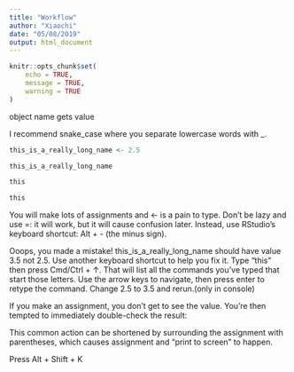 ```yaml
---
title: "Workflow"
author: "Xiaochi"
date: "05/08/2019"
output: html_document
---
```


```r
knitr::opts_chunk$set(
	echo = TRUE,
	message = TRUE,
	warning = TRUE
)
```

object name gets value

I recommend snake_case where you separate lowercase words with _.

```r
this_is_a_really_long_name <- 2.5

this_is_a_really_long_name

this

this
```

You will make lots of assignments and <- is a pain to type. Don’t be lazy and use =: it will work, but it will cause confusion later. Instead, use RStudio’s keyboard shortcut: Alt + - (the minus sign). 

Ooops, you made a mistake! this_is_a_really_long_name should have value 3.5 not 2.5. Use another keyboard shortcut to help you fix it. Type “this” then press Cmd/Ctrl + ↑. That will list all the commands you’ve typed that start those letters. Use the arrow keys to navigate, then press enter to retype the command. Change 2.5 to 3.5 and rerun.(only in console)

If you make an assignment, you don’t get to see the value. You’re then tempted to immediately double-check the result:

This common action can be shortened by surrounding the assignment with parentheses, which causes assignment and “print to screen” to happen.

Press Alt + Shift + K